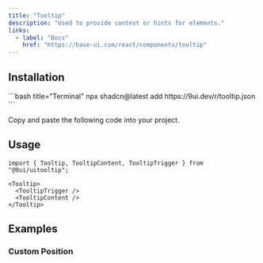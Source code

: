 ```yaml
---
title: "Tooltip"
description: "Used to provide context or hints for elements."
links:
  - label: "Docs"
    href: "https://base-ui.com/react/components/tooltip"
---
```


<Preview name="tooltip-demo" />

## Installation

<Installation>
<div>
```bash title="Terminal"
npx shadcn@latest add https://9ui.dev/r/tooltip.json
```
</div>

<Steps>

<Step>Copy and paste the following code into your project.</Step>

<Source name="tooltip" />

</Steps>
</Installation>

## Usage

```tsx title="Imports"
import { Tooltip, TooltipContent, TooltipTrigger } from "@9ui/uitooltip";
```

```tsx title="Anatomy"
<Tooltip>
  <TooltipTrigger />
  <TooltipContent />
</Tooltip>
```

## Examples

### Custom Position

<Preview name="tooltip-custom-position" />
